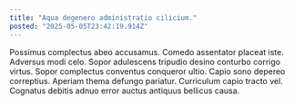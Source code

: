```yaml
---
title: "Aqua degenero administratio cilicium."
posted: "2025-05-05T23:42:19.914Z"
---
```


Possimus complectus abeo accusamus. Comedo assentator placeat iste. Adversus modi celo.
Sopor adulescens tripudio desino conturbo corrigo virtus. Sopor complectus conventus conqueror ultio. Capio sono depereo correptius.
Aperiam thema defungo pariatur. Curriculum capio tracto vel. Cognatus debitis adnuo error auctus antiquus bellicus causa.
